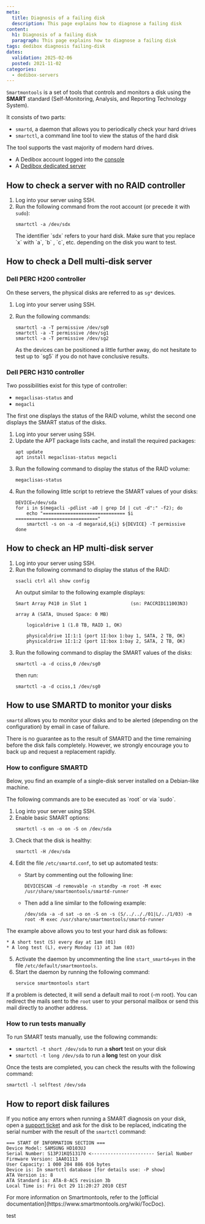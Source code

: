 ```yaml
---
meta:
  title: Diagnosis of a failing disk
  description: This page explains how to diagnose a failing disk
content:
  h1: Diagnosis of a failing disk
  paragraph: This page explains how to diagnose a failing disk
tags: dedibox diagnosis failing-disk
dates:
  validation: 2025-02-06
  posted: 2021-11-02
categories:
  - dedibox-servers
---
```


`Smartmontools` is a set of tools that controls and monitors a disk using the **SMART** standard (Self-Monitoring, Analysis, and Reporting Technology System).

It consists of two parts:

* `smartd`, a daemon that allows you to periodically check your hard drives
* `smartctl`, a command line tool to view the status of the hard disk

The tool supports the vast majority of modern hard drives.

<Macro id="requirements" />

- A Dedibox account logged into the [console](https://console.online.net)
- A [Dedibox dedicated server](https://www.scaleway.com/en/dedibox/)

## How to check a server with no RAID controller

1. Log into your server using SSH.
2. Run the following command from the root account (or precede it with `sudo`):
    ```
    smartctl -a /dev/sdx
    ```
    <Message type="note">
      The identifier `sdx` refers to your hard disk. Make sure that you replace `x` with `a`, `b` , `c`, etc. depending on the disk you want to test.
    </Message>

## How to check a Dell multi-disk server

### Dell PERC H200 controller

On these servers, the physical disks are referred to as `sg*` devices.

1. Log into your server using SSH.
2. Run the following commands:
    ```
    smartctl -a -T permissive /dev/sg0
    smartctl -a -T permissive /dev/sg1
    smartctl -a -T permissive /dev/sg2
    ```

    <Message type="tip">
      As the devices can be positioned a little further away, do not hesitate to test up to `sg5` if you do not have conclusive results.
    </Message>

### Dell PERC H310 controller

Two possibilities exist for this type of controller:

* `megaclisas-status` and
* `megacli`

The first one displays the status of the RAID volume, whilst the second one displays the SMART status of the disks.

1. Log into your server using SSH.
2. Update the APT package lists cache, and install the required packages:
    ```
    apt update
    apt install megaclisas-status megacli
    ```
3. Run the following command to display the status of the RAID volume:
    ```
    megaclisas-status
    ```
4. Run the following little script to retrieve the SMART values of your disks:
    ```
    DEVICE=/dev/sda
    for i in $(megacli -pdlist -a0 | grep Id | cut -d":" -f2); do
        echo "============================== $i =============================="
        smartctl -s on -a -d megaraid,${i} ${DEVICE} -T permissive
    done
    ```
## How to check an HP multi-disk server

1. Log into your server using SSH.
2. Run the following command to display the status of the RAID:
    ```
    ssacli ctrl all show config
    ```
    An output similar to the following example displays:
    ```
    Smart Array P410 in Slot 1                (sn: PACCRID111003N3)

    array A (SATA, Unused Space: 0 MB)

        logicaldrive 1 (1.8 TB, RAID 1, OK)

        physicaldrive 1I:1:1 (port 1I:box 1:bay 1, SATA, 2 TB, OK)
        physicaldrive 1I:1:2 (port 1I:box 1:bay 2, SATA, 2 TB, OK)
    ```
3. Run the following command to display the SMART values of the disks:
    ```
    smartctl -a -d cciss,0 /dev/sg0
    ```
    then run:
    ```
    smartctl -a -d cciss,1 /dev/sg0
    ```

## How to use SMARTD to monitor your disks

`smartd` allows you to monitor your disks and to be alerted (depending on the configuration) by email in case of failure.

<Message type="important">
  There is no guarantee as to the result of SMARTD and the time remaining before the disk fails completely.
  However, we strongly encourage you to back up and request a replacement rapidly.
</Message>

### How to configure SMARTD

Below, you find an example of a single-disk server installed on a Debian-like machine.

<Message type="note">
  The following commands are to be executed as `root` or via `sudo`.
</Message>

1. Log into your server using SSH.
2. Enable basic SMART options:
    ```
    smartctl -s on -o on -S on /dev/sda
    ```
3. Check that the disk is healthy:
    ```
    smartctl -H /dev/sda
    ```
4. Edit the file `/etc/smartd.conf`, to set up automated tests:
    * Start by commenting out the following line:
        ```
        DEVICESCAN -d removable -n standby -m root -M exec /usr/share/smartmontools/smartd-runner
        ```
    * Then add a line similar to the following example:

        ```
        /dev/sda -a -d sat -o on -S on -s (S/../.././01|L/../1/03) -m root -M exec /usr/share/smartmontools/smartd-runner
        ```

The example above allows you to test your hard disk as follows:


    * A short test (S) every day at 1am (01)
    * A long test (L), every Monday (1) at 3am (03)
5. Activate the daemon by uncommenting the line `start_smartd=yes` in the file `/etc/default/smartmontools`.
6. Start the daemon by running the following command:
    ```
    service smartmontools start
    ```

If a problem is detected, it will send a default mail to root (-m root).
You can redirect the mails sent to the `root` user to your personal mailbox or send this mail directly to another address.

### How to run tests manually


To run SMART tests manually, use the following commands:

* `smartctl -t short /dev/sda` to run a **short** test on your disk
* `smartctl -t long /dev/sda` to run a **long** test on your disk

Once the tests are completed, you can check the results with the following command:

```
smartctl -l selftest /dev/sda
```

## How to report disk failures

If you notice any errors when running a SMART diagnosis on your disk, open a [support ticket](/account/how-to/open-a-support-ticket/) and ask for the disk to be replaced, indicating the serial number with the result of the `smartctl` command:

```
=== START OF INFORMATION SECTION ===
Device Model: SAMSUNG HD103UJ
Serial Number: S13PJ1KQ513170 <----------------------- Serial Number
Firmware Version: 1AA01113
User Capacity: 1 000 204 886 016 bytes
Device is: In smartctl database [for details use: -P show]
ATA Version is: 8
ATA Standard is: ATA-8-ACS revision 3b
Local Time is: Fri Oct 29 11:20:27 2010 CEST
```

<Message type="tip">
  For more information on Smartmontools, refer to the [official documentation](https://www.smartmontools.org/wiki/TocDoc).
</Message>

test